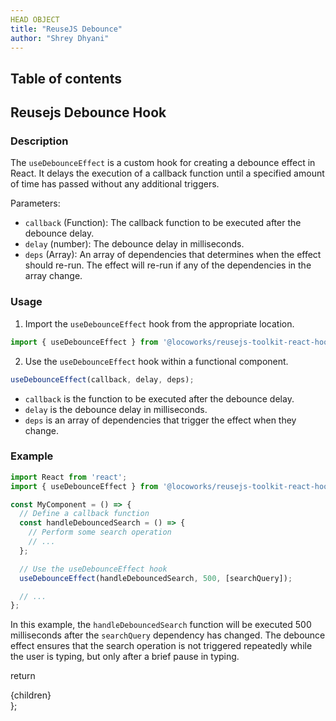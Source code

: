 ```yaml
---
HEAD OBJECT
title: "ReuseJS Debounce"
author: "Shrey Dhyani"
---
```



## Table of contents

## Reusejs Debounce Hook

### Description

The `useDebounceEffect` is a custom hook for creating a debounce effect in React. It delays the execution of a callback function until a specified amount of time has passed without any additional triggers.

Parameters:
- `callback` (Function): The callback function to be executed after the debounce delay.
- `delay` (number): The debounce delay in milliseconds.
- `deps` (Array): An array of dependencies that determines when the effect should re-run. The effect will re-run if any of the dependencies in the array change.

### Usage

1. Import the `useDebounceEffect` hook from the appropriate location.

```jsx
import { useDebounceEffect } from '@locoworks/reusejs-toolkit-react-hook';
```

2. Use the `useDebounceEffect` hook within a functional component.

```jsx
useDebounceEffect(callback, delay, deps);
```

- `callback` is the function to be executed after the debounce delay.
- `delay` is the debounce delay in milliseconds.
- `deps` is an array of dependencies that trigger the effect when they change.

### Example

```jsx
import React from 'react';
import { useDebounceEffect } from '@locoworks/reusejs-toolkit-react-hook';

const MyComponent = () => {
  // Define a callback function
  const handleDebouncedSearch = () => {
    // Perform some search operation
    // ...
  };

  // Use the useDebounceEffect hook
  useDebounceEffect(handleDebouncedSearch, 500, [searchQuery]);

  // ...
};
```

In this example, the `handleDebouncedSearch` function will be executed 500 milliseconds after the `searchQuery` dependency has changed. The debounce effect ensures that the search operation is not triggered repeatedly while the user is typing, but only after a brief pause in typing.

  return <SiteWrapper toc={toc}><div className="prose max-w-full mx-4 pb-10" >{children}</div></SiteWrapper>
};
